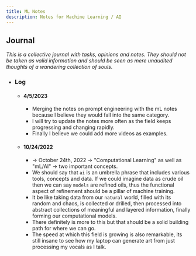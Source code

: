 ```yaml
---
title: ML Notes
description: Notes for Machine Learning / AI
---
```


## Journal

*This is a collective journal with tasks, opinions and notes.*
*They should not be taken as valid information and should be seen as mere unaudited thoughts of a wandering collection of souls.*

- ### Log
  
  - #### 4/5/2023
    - Merging the notes on prompt engineering with the mL notes because I believe they would fall into the same category.
    - I will try to update the notes more often as the field keeps progressing and changing rapidly.
    - Finally I believe we could add more videos as examples.

  - #### 10/24/2022
    - -> October 24th, 2022 -> "Computational Learning" as well as "mL/AI" -> two important concepts.
    - We should say that `ai` is an umbrella phrase that includes various tools, concepts and data. If we could imagine data as crude oil then we can say `models` are refined oils, thus the functional aspect of refinement should be a pillar of machine training.
    - It be like taking data from our `natural` world, filled with its random and chaos, is collected or drilled, then processed into abstract collections of meaningful and layered information, finally forming our computational models.
    - There definitely is more to this but that should be a solid building path for where we can go.
    - The speed at which this field is growing is also remarkable, its still insane to see how my laptop can generate art from just processing my vocals as I talk.